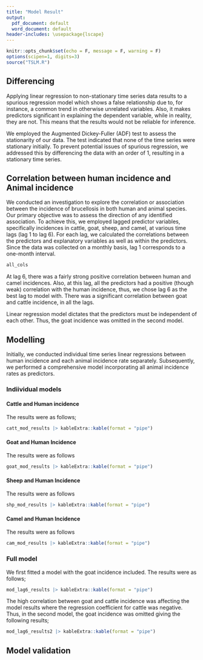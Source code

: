 ```yaml
---
title: "Model Result"
output:
  pdf_document: default
  word_document: default
header-includes: \usepackage{lscape}
---
```


```r
knitr::opts_chunk$set(echo = F, message = F, warning = F)
options(scipen=1, digits=3)
source("TSLM.R")
```


## Differencing

Applying linear regression to non-stationary time series data results to a spurious regression model which shows a false relationship due to, for instance, a common trend in otherwise unrelated variables. Also, it makes predictors significant in explaining the dependent variable, while in reality, they are not. This means that the results would not be reliable for inference.

We employed the Augmented Dickey-Fuller (ADF) test to assess the stationarity of our data. The test indicated that none of the time series were stationary initially. To prevent potential issues of spurious regression, we addressed this by differencing the data with an order of 1, resulting in a stationary time series.

## Correlation between human incidence and Animal incidence

We conducted an investigation to explore the correlation or association between the incidence of brucellosis in both human and animal species. Our primary objective was to assess the direction of any identified association. To achieve this, we employed lagged predictor variables, specifically incidences in cattle, goat, sheep, and camel, at various time lags (lag 1 to lag 6). For each lag, we calculated the correlations between the predictors and explanatory variables as well as within the predictors. Since the data was collected on a monthly basis, lag 1 corresponds to a one-month interval.

\newpage

```r
all_cols
```

At lag 6, there was a fairly strong positive correlation between human and camel incidences. Also, at this lag, all the predictors had a positive (though weak) correlation with the human incidence, thus, we chose lag 6 as the best lag to model with. There was a significant correlation between goat and cattle incidence, in all the lags.

Linear regression model dictates that the predictors must be independent of each other. Thus, the goat incidence was omitted in the second model.


## Modelling

Initially, we conducted individual time series linear regressions between human incidence and each animal incidence rate separately. Subsequently, we performed a comprehensive model incorporating all animal incidence rates as predictors.



### Indiividual models
#### Cattle and Human incidence

The results were as follows;

```r
catt_mod_results |> kableExtra::kable(format = "pipe")
```

#### Goat and Human Incidence

The results were as follows

```r
goat_mod_results |> kableExtra::kable(format = "pipe")
```

#### Sheep and Human Incidence

The results were as follows

```r
shp_mod_results |> kableExtra::kable(format = "pipe")
```

#### Camel and Human Incidence

The results were as follows

```r
cam_mod_results |> kableExtra::kable(format = "pipe")
```

### Full model

We first fitted a model with the goat incidence included. The results were as follows;

```r
mod_lag6_results |> kableExtra::kable(format = "pipe")
```


The high correlation between goat and cattle incidence was affecting the model results where the regression coefficient for cattle was negative. Thus, in the second model, the goat incidence was omitted giving the following results;

```r
mod_lag6_results2 |> kableExtra::kable(format = "pipe")
```

## Model validation



